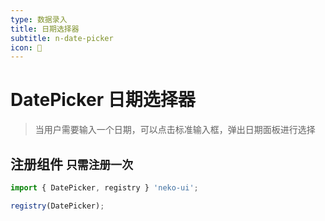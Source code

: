 ```yaml
---
type: 数据录入
title: 日期选择器
subtitle: n-date-picker
icon: 📅
---
```


# DatePicker 日期选择器

> 当用户需要输入一个日期，可以点击标准输入框，弹出日期面板进行选择

## 注册组件 `只需注册一次`

```js
import { DatePicker, registry } 'neko-ui';

registry(DatePicker);
```
